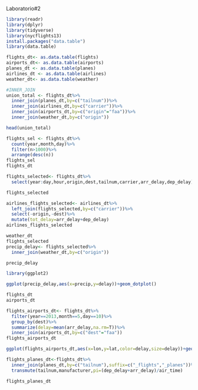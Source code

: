 Laboratorio#2
```{r}
library(readr)
library(dplyr)
library(tidyverse)
library(nycflights13)
install.packages("data.table")
library(data.table)

flights_dt<- as.data.table(flights)
airports_dt<- as.data.table(airports)
planes_dt <- as.data.table(planes)
airlines_dt <- as.data.table(airlines)
weather_dt<- as.data.table(weather)

#INNER_JOIN
union_total <- flights_dt%>%
  inner_join(planes_dt,by=c("tailnum"))%>%
  inner_join(airlines_dt,by=c("carrier"))%>%
  inner_join(airports_dt,by=c("origin"="faa"))%>%
  inner_join(weather_dt,by=c("origin"))

head(union_total)

flights_sel <- flights_dt%>%
  count(year,month,day)%>%
  filter(n>1000)%>%
  arrange(desc(n))
flights_sel
flights_dt

flights_selected<- flights_dt%>%
  select(year:day,hour,origin,dest,tailnum,carrier,arr_delay,dep_delay)

flights_selected

airlines_flights_selected<- airlines_dt%>%
  left_join(flights_selected,by=c("carrier"))%>%
  select(-origin,-dest)%>%
  mutate(tot_delay=arr_delay+dep_delay)
airlines_flights_selected

weather_dt
flights_selected
precip_delay<- flights_selected%>%
  inner_join(weather_dt,by=c("origin"))

precip_delay

library(ggplot2)

ggplot(precip_delay,aes(x=precip,y=delay))+geom_dotplot()

flights_dt
airports_dt

flights_airports_dt<- flights_dt%>%
  filter(year==2013,month==5,day==10)%>%
  group_by(dest)%>%
  summarize(delay=mean(arr_delay,na.rm=T))%>%
  inner_join(airports_dt,by=c("dest"="faa"))
flights_airports_dt

ggplot(flights_airports_dt,aes(x=lon,y=lat,color=delay,size=delay))+geom_point()

flights_planes_dt<-flights_dt%>%
  inner_join(planes_dt,by=c("tailnum"),suffix=c("_flights","_planes"))%>%
  transmute(tailnum,manufacturer,pi=(dep_delay+arr_delay)/air_time)

flights_planes_dt





```

